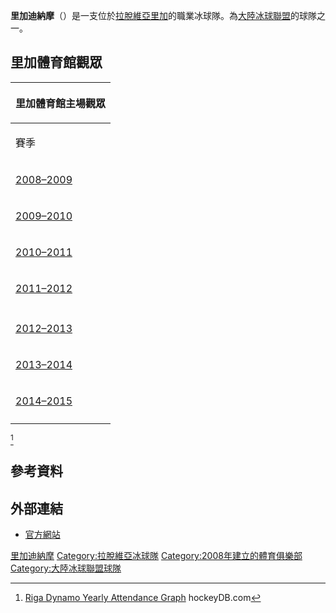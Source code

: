 {{Infobox KHL team
| clubname   = 里加迪納摩
| bg_color   = #E32636
| text_color = #FFFFFF
| image      = <!-- 檔案不存在 [[Image:Dinamo_Riga_Logo.svg|220px]] ，可從英文維基百科取得 -->
| fullname   = 里加迪納摩
| founded    = [[2008–09年KHL賽季|2008]]
| dissolved  = 
| based_in   = [[拉脫維亞|拉脫維亞]][[里加|里加]]
| arena      = [[里加體育館|里加體育館]]
| capacity   = 10,300
| league     = [[大陸冰球聯盟|大陸冰球聯盟]]
| division   =  [[波布羅夫組|波布羅夫]]
| conference = 西部聯盟
| uniform    = [[File:KHL-Uniform-DINR.png|Jerseys for 2013/2014 season]]
| team_color = {{color box|#800000}} {{color box|#C0C0C0}} {{color box|white}}
| president  = [[Juris_Savickis|Juris Savickis]]
| gm         = [[Normunds_Sējējs|Normunds Sējējs]]
| head_coach = [[Normunds_Sējējs|Normunds Sējējs]] (acting)
| captain    = [[Lauris_Dārziņš|Lauris Dārziņš]]
|affiliates  = [[HK里加|HK里加]] ([[青年冰球聯賽_(俄羅斯)|MHL]])<br/>[[HK_Liepāja|HK Liepāja]] ([[拉脫維亞冰球聯賽|LHL]])
|website     = [http://www.dinamoriga.eu www.dinamoriga.eu]
| current    = 2014–15年里加迪納摩賽季
}}

'''里加迪納摩'''（{{lang-lv|Rīgas Dinamo}}）是一支位於[[拉脫維亞|拉脫維亞]][[里加|里加]]的職業冰球隊。為[[大陸冰球聯盟|大陸冰球聯盟]]的球隊之一。

==里加體育館觀眾==

{| class="wikitable"
|-
! colspan=3 | 里加體育館主場觀眾
|-
! 賽季 !!  平均
|-
| [[2008–09年KHL賽季|2008–2009]]
| 6 817
|-
| [[2009–10年KHL賽季|2009–2010]]
| 7 506
|-
| [[2010–11年KHL賽季|2010–2011]]
| 7 619
|-
| [[2011–12年KHL賽季|2011–2012]]
| 7 733
|-
|-
| [[2012–13年KHL賽季|2012–2013]]
| 6 220
|-
| [[2013–14年KHL賽季|2013–2014]]
| 8 083
|-
| [[2014–15年KHL賽季|2014–2015]]
| 5 941
|-
|}
<ref>[http://www.hockeydb.com/nhl-attendance/att_graph.php?tmi=9295 Riga Dynamo Yearly Attendance Graph] hockeyDB.com</ref>

==參考資料==
{{reflist|2}}

==外部連結==
{{Commons category|Dinamo Riga}}
* [http://www.dinamoriga.lv/en 官方網站] 

[[Category:里加迪納摩|]]
[[Category:拉脫維亞冰球隊|Category:拉脫維亞冰球隊]]
[[Category:2008年建立的體育俱樂部|Category:2008年建立的體育俱樂部]]
[[Category:大陸冰球聯盟球隊|Category:大陸冰球聯盟球隊]]